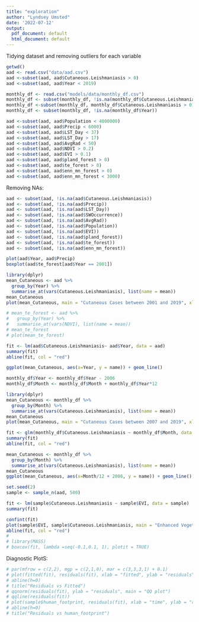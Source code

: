 ```yaml
---
title: "exploration"
author: "Lyndsey Umsted"
date: '2022-07-12'
output:
  pdf_document: default
  html_document: default
---
```


Tidying dataset and removing outliers for each variable
```r
getwd()
aad <- read.csv("data/aad.csv")
aad <-subset(aad, aad$Cutaneous.Leishmaniasis > 0)
aad <-subset(aad, aad$Year < 2019)
```

```r
monthly_df <- read.csv("models/data/monthly_df.csv")
monthly_df <- subset(monthly_df, !is.na(monthly_df$Cutaneous.Leishmaniasis))
monthly_df <-subset(monthly_df, monthly_df$Cutaneous.Leishmaniasis > 0)
monthly_df <- subset(monthly_df, !is.na(monthly_df$Year))
```



```r
aad <-subset(aad, aad$Population < 4000000)
aad <-subset(aad, aad$Precip < 6000)
aad <-subset(aad, aad$LST_Day < 37)
aad <-subset(aad, aad$LST_Day > 17)
aad <-subset(aad, aad$AvgRad < 50)
aad <-subset(aad, aad$NDVI > 0.2)
aad <-subset(aad, aad$EVI > 0.1)
aad <-subset(aad, aad$pland_forest > 0)
aad <-subset(aad, aad$te_forest > 0)
aad <-subset(aad, aad$enn_mn_forest > 0)
aad <-subset(aad, aad$enn_mn_forest < 3000)
```

Removing NAs:
```r
aad <- subset(aad, !is.na(aad$Cutaneous.Leishmaniasis))
aad <- subset(aad, !is.na(aad$Precip))
aad <- subset(aad, !is.na(aad$LST_Day))
aad <- subset(aad, !is.na(aad$SWOccurrence))
aad <- subset(aad, !is.na(aad$AvgRad))
aad <- subset(aad, !is.na(aad$Population))
aad <- subset(aad, !is.na(aad$EVI))
aad <- subset(aad, !is.na(aad$pland_forest))
aad <- subset(aad, !is.na(aad$te_forest))
aad <- subset(aad, !is.na(aad$enn_mn_forest))
```



```r
plot(aad$Year, aad$Precip)
boxplot(aad$te_forest[aad$Year == 2001])
```


```r
library(dplyr)
mean_Cutaneous <- aad %>%
  group_by(Year) %>%
  summarise_at(vars(Cutaneous.Leishmaniasis), list(name = mean))
mean_Cutaneous
plot(mean_Cutaneous, main = "Cutaneous Cases between 2001 and 2019", xlab = "Year", ylab = "Cases")

# mean_te_forest <- aad %>%
#   group_by(Year) %>%
#   summarise_at(vars(NDVI), list(name = mean))
# mean_te_forest
# plot(mean_te_forest)

fit <- lm(aad$Cutaneous.Leishmaniasis~ aad$Year, data = aad)
summary(fit)
abline(fit, col = "red")
```
```r
ggplot(mean_Cutaneous, aes(x=Year, y = name)) + geom_line()
```


```r
monthly_df$Year <- monthly_df$Year - 2006
monthly_df$Month <- monthly_df$Month + monthly_df$Year*12
```


```r
library(dplyr)
mean_Cutaneous <- monthly_df %>%
  group_by(Month) %>%
  summarise_at(vars(Cutaneous.Leishmaniasis), list(name = mean))
mean_Cutaneous
plot(mean_Cutaneous, main = "Cutaneous Cases between 2007 and 2019", xlab = "Month", ylab = "Cases", cex = 0.1)

fit <- glm(monthly_df$Cutaneous.Leishmaniasis ~ monthly_df$Month, data = monthly_df)
summary(fit)
abline(fit, col = "red")
```


```r
mean_Cutaneous <- monthly_df %>%
  group_by(Month) %>%
  summarise_at(vars(Cutaneous.Leishmaniasis), list(name = mean))
mean_Cutaneous
ggplot(mean_Cutaneous, aes(x=Month/12 + 2006, y = name)) + geom_line()
```



```r
set.seed(2)
sample <- sample_n(aad, 500)

fit <- lm(sample$Cutaneous.Leishmaniasis ~ sample$EVI, data = sample)
summary(fit)

confint(fit)
plot(sample$EVI, sample$Cutaneous.Leishmaniasis, main = "Enhanced Vegetation Index vs Cutaneous Leishmaniasis Cases", xlab = "EVI", ylab = "Cases per Thousand")
abline(fit, col = "red")
# 
# library(MASS)
# boxcox(fit, lambda =seq(-0.1,0.1, 1), plotit = TRUE)
```


Diagnostic PlotS:
```r
# par(mfrow = c(2,2), mgp = c(2,1,0), mar = c(3,3,3,1) + 0.1)
# plot(fitted(fit), residuals(fit), xlab = "fitted", ylab = "residuals")
# abline(h=0)
# title("Residuals vs Fitted")
# qqnorm(residuals(fit), ylab = "residuals", main = "QQ plot")
# qqline(residuals(fit))
# plot(sample$human_footprint, residuals(fit), xlab = "time", ylab = "resdisuals")
# abline(h=0)
# title("Residuals vs human_footprint")
```







